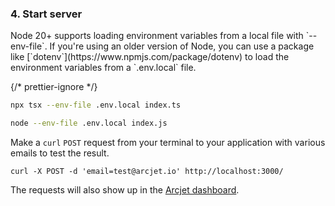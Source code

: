 
### 4. Start server

<Aside type="note" title="env files">
  Node 20+ supports loading environment variables from a local file with
  `--env-file`. If you're using an older version of Node, you can use a package
  like [`dotenv`](https://www.npmjs.com/package/dotenv) to load the environment
  variables from a `.env.local` file.
</Aside>

{/* prettier-ignore */}
<SelectableContent client:idle syncKey="language" frameworkSwitcher>
  <div slot="TS" slotIdx="1">

```sh
npx tsx --env-file .env.local index.ts
```

  </div>
  <div slot="JS" slotIdx="2">

```sh
node --env-file .env.local index.js
```

  </div>
</SelectableContent>

Make a `curl` `POST` request from your terminal to your application with various
emails to test the result.

```shell
curl -X POST -d 'email=test@arcjet.io' http://localhost:3000/
```

The requests will also show up in the [Arcjet
dashboard](https://app.arcjet.com).
